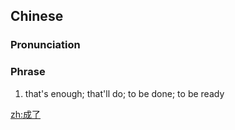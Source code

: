 ==Chinese==
{{zh-forms}}

===Pronunciation===
{{zh-pron
|m=chéng le
|cat=ph
}}

===Phrase===
{{zh-phrase}}

# {{lb|zh|colloquial}} that's enough; that'll do; to be done; to be ready

[[zh:成了]]